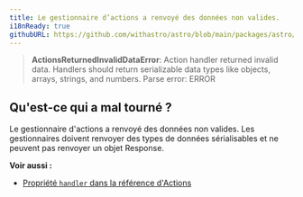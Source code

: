 ```yaml
---
title: Le gestionnaire d’actions a renvoyé des données non valides.
i18nReady: true
githubURL: https://github.com/withastro/astro/blob/main/packages/astro/src/core/errors/errors-data.ts
---
```


> **ActionsReturnedInvalidDataError**: Action handler returned invalid data. Handlers should return serializable data types like objects, arrays, strings, and numbers. Parse error: ERROR

## Qu'est-ce qui a mal tourné ?
Le gestionnaire d'actions a renvoyé des données non valides. Les gestionnaires doivent renvoyer des types de données sérialisables et ne peuvent pas renvoyer un objet Response.

**Voir aussi :**
-  [Propriété `handler` dans la référence d'Actions](/fr/reference/api-reference/#propriété-handler)
